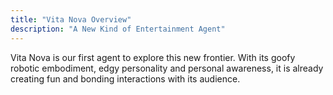 ```yaml
---
title: "Vita Nova Overview"
description: "A New Kind of Entertainment Agent"
---
```


Vita Nova is our first agent to explore this new frontier. With its goofy robotic embodiment, edgy personality and personal awareness, it is already creating fun and bonding interactions with its audience.
